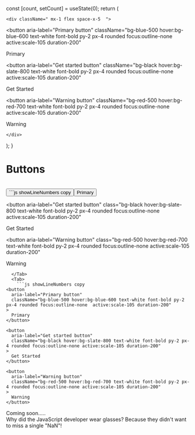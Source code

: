 
  
  const [count, setCount] = useState(0);
  return (
    <div >
  
    <div className=" mx-1 flex space-x-5  ">
<button
  aria-label="Primary button"
  className="bg-blue-500 hover:bg-blue-600 text-white font-bold py-2 px-4 rounded focus:outline-none  active:scale-105 duration-200"
>
  Primary
</button>

<button
  aria-label="Get started button"
  className="bg-black hover:bg-slate-800 text-white font-bold py-2 px-4 rounded focus:outline-none active:scale-105 duration-200"
>
  Get Started
</button>

<button
  aria-label="Warning button"
  className="bg-red-500 hover:bg-red-700 text-white font-bold py-2 px-4 rounded focus:outline-none active:scale-105 duration-200"
>
  Warning
</button>


</div>
   
    
    </div>
  );
}

# Buttons

<br />

<Button />
<div className="mx-1">
<Tabs items={['HTML', 'React', 'Vue']}>
  <Tab>
    ```js showLineNumbers copy 
<button
  aria-label="Primary button"
  class="bg-blue-500 hover:bg-blue-600 text-white font-bold py-2 px-4 rounded focus:outline-none  active:scale-105 duration-200"
>
  Primary
</button>

<button
  aria-label="Get started button"
  class="bg-black hover:bg-slate-800 text-white font-bold py-2 px-4 rounded focus:outline-none active:scale-105 duration-200"
>
  Get Started
</button>

<button
  aria-label="Warning button"
  class="bg-red-500 hover:bg-red-700 text-white font-bold py-2 px-4 rounded focus:outline-none active:scale-105 duration-200"
>
  Warning
</button>
```
  </Tab>
  <Tab>
    ```js showLineNumbers copy 
<button
  aria-label="Primary button"
  className="bg-blue-500 hover:bg-blue-600 text-white font-bold py-2 px-4 rounded focus:outline-none  active:scale-105 duration-200"
>
  Primary
</button>

<button
  aria-label="Get started button"
  className="bg-black hover:bg-slate-800 text-white font-bold py-2 px-4 rounded focus:outline-none active:scale-105 duration-200"
>
  Get Started
</button>

<button
  aria-label="Warning button"
  className="bg-red-500 hover:bg-red-700 text-white font-bold py-2 px-4 rounded focus:outline-none active:scale-105 duration-200"
>
  Warning
</button>
```
    
  </Tab>
  <Tab>
   Coming soon.....
  </Tab>
</Tabs>
</div>
<div className=""> 
<Callout emoji="👾">
 Why did the JavaScript developer wear glasses? Because they didn't want to miss a single "NaN"!
 
</Callout></div>

